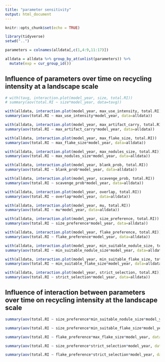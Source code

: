 ```yaml
---
title: "parameter sensitivity"
output: html_document
---
```


```r
knitr::opts_chunk$set(echo = TRUE)

library(tidyverse)
setwd("..")

parameters = colnames(alldata[,c(1,4:9,11:17)])

alldata = alldata %>% group_by_at(unlist(parameters)) %>%
  mutate(exp = cur_group_id())

```

## Influence of parameters over time on recycling intensity at a landscape scale

```r

# with(tavg, interaction.plot(model_year, size, total.RI))
# summary(aov(total.RI ~ size*model_year, data=tavg))

with(alldata, interaction.plot(model_year, max_use_intensity, total.RI))
summary(aov(total.RI ~ max_use_intensity*model_year, data=alldata))

with(alldata, interaction.plot(model_year, max_artifact_carry, total.RI))
summary(aov(total.RI ~ max_artifact_carry*model_year, data=alldata))

with(alldata, interaction.plot(model_year, max_flake_size, total.RI))
summary(aov(total.RI ~ max_flake_size*model_year, data=alldata))

with(alldata, interaction.plot(model_year, max_nodules_size, total.RI))
summary(aov(total.RI ~ max_nodules_size*model_year, data=alldata))

with(alldata, interaction.plot(model_year, blank_prob, total.RI))
summary(aov(total.RI ~ blank_prob*model_year, data=alldata))

with(alldata, interaction.plot(model_year, scavenge_prob, total.RI))
summary(aov(total.RI ~ scavenge_prob*model_year, data=alldata))

with(alldata, interaction.plot(model_year, overlap, total.RI)) 
summary(aov(total.RI ~ overlap*model_year, data=alldata))

with(alldata, interaction.plot(model_year, mu, total.RI))
summary(aov(total.RI ~ mu*model_year, data=alldata))

with(alldata, interaction.plot(model_year, size_preference, total.RI))
summary(aov(total.RI ~ size_preference*model_year, data=alldata))

with(alldata, interaction.plot(model_year, flake_preference, total.RI))
summary(aov(total.RI ~ flake_preference*model_year, data=alldata))

with(alldata, interaction.plot(model_year, min_suitable_nodule_size, total.RI))
summary(aov(total.RI ~ min_suitable_nodule_size*model_year, data=alldata))

with(alldata, interaction.plot(model_year, min_suitable_flake_size, total.RI))
summary(aov(total.RI ~ min_suitable_flake_size*model_year, data=alldata))

with(alldata, interaction.plot(model_year, strict_selection, total.RI))
summary(aov(total.RI ~ strict_selection*model_year, data=alldata))


```

## Influence of interaction between parameters over time on recycling intensity at the landscape scale
```r

summary(aov(total.RI ~ size_preference*min_suitable_nodule_size*model_year, data=alldata))

summary(aov(total.RI ~ size_preference*min_suitable_flake_size*model_year, data=alldata))

summary(aov(total.RI ~ flake_preference*max_flake_size*model_year, data=alldata))

summary(aov(total.RI ~ size_preference*strict_selection*model_year, data=alldata))

summary(aov(total.RI ~ flake_preference*strict_selection*model_year, data=alldata))

```
